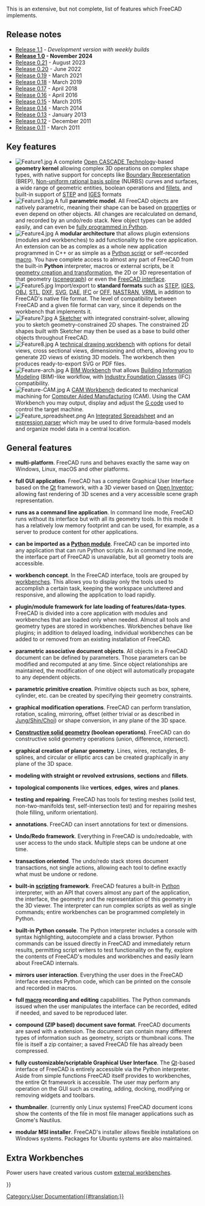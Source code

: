 <languages/>
<translate>

<!--T:37-->
{{Docnav
|[[About_FreeCAD|About FreeCAD]]
|[[Installing_on_Windows|Installing on Windows]]
}}

<!--T:1-->
This is an extensive, but not complete, list of features which FreeCAD implements.

</translate>
{{TOCright}}
<translate>

== Release notes == <!--T:2-->

<!--T:3-->
* [[Release_notes_1.1|Release 1.1]] - ''Development version with weekly builds''
* '''[[Release_notes_1.0|Release 1.0]] - November 2024'''
* [[Release_notes_0.21|Release 0.21]] - August 2023
* [[Release_notes_0.20|Release 0.20]] - June 2022
* [[Release_notes_0.19|Release 0.19]] - March 2021
* [[Release_notes_0.18|Release 0.18]] - March 2019
* [[Release_notes_0.17|Release 0.17]] - April 2018
* [[Release_notes_0.16|Release 0.16]] - April 2016
* [[Release_notes_0.15|Release 0.15]] - March 2015
* [[Release_notes_0.14|Release 0.14]] - March 2014
* [[Release_notes_0.13|Release 0.13]] - January 2013
* [[Release_notes_0.12|Release 0.12]] - December 2011
* [[Release_notes_0.11|Release 0.11]] - March 2011

== Key features == <!--T:4-->

<!--T:5-->
* [[Image:Feature1.jpg|left]] A complete [http://en.wikipedia.org/wiki/Open_CASCADE Open CASCADE Technology]-based '''geometry kernel''' allowing complex 3D operations on complex shape types, with native support for concepts like [https://en.wikipedia.org/wiki/Boundary_representation Boundary Representation] (BREP), [https://en.wikipedia.org/wiki/Non-uniform_rational_B-spline Non-uniform rational basis spline] (NURBS) curves and surfaces, a wide range of geometric entities, boolean operations and [https://en.wikipedia.org/wiki/Fillet_(mechanics) fillets], and built-in support of [https://en.wikipedia.org/wiki/ISO_10303 STEP] and [https://en.wikipedia.org/wiki/IGES IGES] formats {{clear}}
* [[Image:Feature3.jpg|left]] A full '''parametric model'''. All FreeCAD objects are natively parametric, meaning their shape can be based on [[Property|properties]] or even depend on other objects. All changes are recalculated on demand, and recorded by an undo/redo stack. New object types can be added easily, and can even be [[Scripted_objects|fully programmed in Python]].{{clear}}
* [[Image:Feature4.jpg|left]] A '''modular architecture''' that allows plugin extensions (modules and workbenches) to add functionality to the core application. An extension can be as complex as a whole new application programmed in C++ or as simple as a [[Power_users_hub|Python script]] or self-recorded [[Macros|macro]]. You have complete access to almost any part of FreeCAD from the built-in '''Python''' interpreter, macros or external scripts, be it [[Topological_data_scripting|geometry creation and transformation]], the 2D or 3D representation of that geometry ([[Scenegraph|scenegraph]]) or even the [[PySide|FreeCAD interface]].{{clear}}
* [[Image:Feature5.jpg|left]] Import/export to '''standard formats''' such as [http://en.wikipedia.org/wiki/ISO_10303 STEP], [http://en.wikipedia.org/wiki/IGES IGES], [http://en.wikipedia.org/wiki/Obj OBJ], [http://en.wikipedia.org/wiki/STL_%28file_format%29 STL], [http://en.wikipedia.org/wiki/Dxf DXF], [http://en.wikipedia.org/wiki/Svg SVG], [http://en.wikipedia.org/wiki/COLLADA DAE], [http://en.wikipedia.org/wiki/Industry_Foundation_Classes IFC] or [http://people.sc.fsu.edu/~jburkardt/data/off/off.html OFF], [http://en.wikipedia.org/wiki/NASTRAN NASTRAN], [http://en.wikipedia.org/wiki/VRML VRML] in addition to FreeCAD's native {{FileName|[[File Format FCStd|FCStd]]}} file format. The level of compatibility between FreeCAD and a given file format can vary, since it depends on the workbench that implements it.{{clear}}
* [[Image:Feature7.jpg|left]] A [[Sketcher_Workbench|Sketcher]] with integrated constraint-solver, allowing you to sketch geometry-constrained 2D shapes. The constrained 2D shapes built with Sketcher may then be used as a base to build other objects throughout FreeCAD.{{clear}}
* [[Image:Feature8.jpg|left]] A [[TechDraw_Workbench|technical drawing workbench]] with options for detail views, cross sectional views, dimensioning and others, allowing you to generate 2D views of existing 3D models. The workbench then produces ready-to-export SVG or PDF files.{{clear}}
* [[Image:Feature-arch.jpg|left]] A [[BIM_Workbench|BIM Workbench]] that allows [http://en.wikipedia.org/wiki/Building_Information_Modeling Building Information Modeling] (BIM)-like workflow, with [http://en.wikipedia.org/wiki/Industry_Foundation_Classes Industry Foundation Classes] (IFC) compatibility.{{clear}}
* [[Image:Feature-CAM.jpg|left]] A [[CAM_Workbench|CAM Workbench]] dedicated to mechanical machining for [https://en.wikipedia.org/wiki/Computer-aided_manufacturing Computer Aided Manufacturing] (CAM). Using the CAM Workbench you may output, display and adjust the [http://en.wikipedia.org/wiki/G-code G code] used to control the target machine.{{clear}}
* [[Image:Feature_spreadsheet.png|left]] An [[Spreadsheet_Workbench|Integrated Spreadsheet]] and an [[Expressions|expression parser]] which may be used to drive formula-based models and organize model data in a central location.{{clear}}

== General features == <!--T:6-->

<!--T:7-->
* '''multi-platform'''. FreeCAD runs and behaves exactly the same way on Windows, Linux, macOS and other platforms.

<!--T:8-->
* '''full GUI application'''. FreeCAD has a complete Graphical User Interface based on the [https://www.qt.io/ Qt] framework, with a 3D viewer based on [http://en.wikipedia.org/wiki/Open_Inventor Open Inventor]; allowing fast rendering of 3D scenes and a very accessible scene graph representation.

<!--T:9-->
* '''runs as a command line application'''. In command line mode, FreeCAD runs without its interface but with all its geometry tools. In this mode it has a relatively low memory footprint and can be used, for example, as a server to produce content for other applications.

<!--T:10-->
* '''can be imported as a [[Embedding FreeCAD|Python module]]'''. FreeCAD can be imported into any application that can run Python scripts. As in command line mode, the interface part of FreeCAD is unavailable, but all geometry tools are accessible.

<!--T:11-->
* '''workbench concept'''. In the FreeCAD interface, tools are grouped by [[Workbenches|workbenches]]. This allows you to display only the tools used to accomplish a certain task, keeping the workspace uncluttered and responsive, and allowing the application to load rapidly.

<!--T:12-->
* '''plugin/module framework for late loading of features/data-types'''. FreeCAD is divided into a core application with modules and workbenches that are loaded only when needed. Almost all tools and geometry types are stored in workbenches. Workbenches behave like plugins; in addition to delayed loading, individual workbenches can be added to or removed from an existing installation of FreeCAD.

<!--T:13-->
* '''parametric associative document objects'''. All objects in a FreeCAD document can be defined by parameters. Those parameters can be modified and recomputed at any time. Since object relationships are maintained, the modification of one object will automatically propagate to any dependent objects.

<!--T:14-->
* '''parametric primitive creation'''. Primitive objects such as box, sphere, cylinder, etc. can be created by specifying their geometry constraints.

<!--T:15-->
* '''graphical modification operations'''. FreeCAD can perform translation, rotation, scaling, mirroring, offset (either trivial or as described in [https://www.researchgate.net/publication/240754626_Self-intersection_Removal_in_Triangular_Mesh_Offsetting Jung/Shin/Choi]) or shape conversion, in any plane of the 3D space.

<!--T:16-->
* '''[[Constructive solid geometry]] (boolean operations)'''. FreeCAD can do constructive solid geometry operations (union, difference, intersect).

<!--T:17-->
* '''graphical creation of planar geometry'''. Lines, wires, rectangles, B-splines, and circular or elliptic arcs can be created graphically in any plane of the 3D space.

<!--T:18-->
* '''modeling with straight or revolved''' '''extrusions''', '''sections''' and '''fillets'''.

<!--T:19-->
* '''topological components''' like '''vertices''', '''edges''', '''wires''' and '''planes'''.

<!--T:20-->
* '''testing and repairing'''. FreeCAD has tools for testing meshes (solid test, non-two-manifolds test, self-intersection test) and for repairing meshes (hole filling, uniform orientation).

<!--T:21-->
* '''annotations'''. FreeCAD can insert annotations for text or dimensions.

<!--T:22-->
* '''Undo/Redo framework'''. Everything in FreeCAD is undo/redoable, with user access to the undo stack. Multiple steps can be undone at one time.

<!--T:23-->
* '''transaction oriented'''. The undo/redo stack stores document transactions, not single actions, allowing each tool to define exactly what must be undone or redone.

<!--T:24-->
* '''built-in [[Scripting|scripting]] framework'''. FreeCAD features a built-in [http://www.python.org/ Python] interpreter, with an API that covers almost any part of the application, the interface, the geometry and the representation of this geometry in the 3D viewer. The interpreter can run complex scripts as well as single commands; entire workbenches can be programmed completely in Python.

<!--T:25-->
* '''built-in Python console'''. The Python interpreter includes a console with syntax highlighting, autocomplete and a class browser. Python commands can be issued directly in FreeCAD and immediately return results, permitting script writers to test functionality on the fly, explore the contents of FreeCAD's modules and workbenches and easily learn about FreeCAD internals.

<!--T:26-->
* '''mirrors user interaction'''. Everything the user does in the FreeCAD interface executes Python code, which can be printed on the console and recorded in macros.

<!--T:27-->
* '''full [[Macros|macro]] recording and editing''' capabilities. The Python commands issued when the user manipulates the interface can be recorded, edited if needed, and saved to be reproduced later.

<!--T:28-->
* '''compound (ZIP based) document save format'''. FreeCAD documents are saved with a {{FileName|.[[File Format FCStd|FCStd]]}} extension. The document can contain many different types of information such as geometry, scripts or thumbnail icons. The {{FileName|.FCStd}} file is itself a zip container; a saved FreeCAD file has already been compressed.

<!--T:29-->
* '''fully customizable/scriptable Graphical User Interface'''. The [https://www.qt.io Qt]-based interface of FreeCAD is entirely accessible via the Python interpreter. Aside from simple functions FreeCAD itself provides to workbenches, the entire Qt framework is accessible. The user may perform any operation on the GUI such as creating, adding, docking, modifying or removing widgets and toolbars.

<!--T:30-->
* '''thumbnailer'''. (currently only Linux systems) FreeCAD document icons show the contents of the file in most file manager applications such as Gnome's Nautilus.

<!--T:31-->
* '''modular MSI installer'''. FreeCAD's installer allows flexible installations on Windows systems. Packages for Ubuntu systems are also maintained.

==Extra Workbenches == <!--T:38-->

<!--T:36-->
Power users have created various custom [[External_workbenches|external workbenches]].


<!--T:34-->
{{Docnav
|[[About_FreeCAD|About FreeCAD]]
|[[Installing_on_Windows|Installing on Windows]]
}}

</translate>
{{Userdocnavi{{#translation:}}}}
[[Category:User Documentation{{#translation:}}]]
